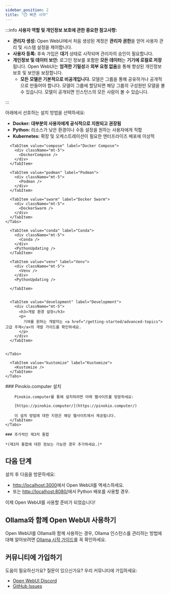 ```yaml
---
sidebar_position: 2
title: "⏱️ 빠른 시작"
---
```




<TopBanners />

:::info **사용자 역할 및 개인정보 보호에 관한 중요한 참고사항:**

- **관리자 생성:** Open WebUI에서 처음 생성된 계정은 **관리자 권한**을 얻어 사용자 관리 및 시스템 설정을 제어합니다.
- **사용자 등록:** 후속 가입은 **대기** 상태로 시작되며 관리자의 승인이 필요합니다.
- **개인정보 및 데이터 보안:** 로그인 정보를 포함한 **모든 데이터**는 **기기에 로컬로 저장**됩니다. Open WebUI는 **엄격한 기밀성**과 **외부 요청 없음**을 통해 향상된 개인정보 보호 및 보안을 보장합니다.
  - **모든 모델은 기본적으로 비공개입니다.** 모델은 그룹을 통해 공유하거나 공개적으로 만들어야 합니다. 모델이 그룹에 할당되면 해당 그룹의 구성원만 모델을 볼 수 있습니다. 모델이 공개되면 인스턴스의 모든 사람이 볼 수 있습니다.

:::

아래에서 선호하는 설치 방법을 선택하세요:

- **Docker:** **대부분의 사용자에게 공식적으로 지원되고 권장됨**
- **Python:** 리소스가 낮은 환경이나 수동 설정을 원하는 사용자에게 적합
- **Kubernetes:** 확장 및 오케스트레이션이 필요한 엔터프라이즈 배포에 이상적


<Tabs>
  <TabItem value="docker" label="Docker">
    <Tabs>
      <TabItem value="docker" label="Docker">
        <div className="mt-5">
          <ManualDocker />
          <DockerUpdating />
        </div>
      </TabItem>

      <TabItem value="compose" label="Docker Compose">
        <div className="mt-5">
          <DockerCompose />
        </div>
      </TabItem>

      <TabItem value="podman" label="Podman">
        <div className="mt-5">
          <Podman />
        </div>
      </TabItem>

      <TabItem value="swarm" label="Docker Swarm">
        <div className="mt-5">
          <DockerSwarm />
        </div>
      </TabItem>
    </Tabs>

  </TabItem>
  <TabItem value="python" label="Python">
    <Tabs>
      <TabItem value="uv" label="uv">
        <div className="mt-5">
          <Uv />
        </div>
        <PythonUpdating />
      </TabItem>


      <TabItem value="conda" label="Conda">
        <div className="mt-5">
          <Conda />
        </div>
        <PythonUpdating />
      </TabItem>

      <TabItem value="venv" label="Venv">
        <div className="mt-5">
          <Venv />
        </div>
        <PythonUpdating />

      </TabItem>


      <TabItem value="development" label="Development">
        <div className="mt-5">
          <h3>개발 환경 설정</h3>
          <p>
            기여를 원하는 개발자는 <a href="/getting-started/advanced-topics">고급 주제</a>의 개발 가이드를 확인하세요.
          </p>
        </div>
      </TabItem>


    </Tabs>
  </TabItem>

  <TabItem value="kubernetes" label="Kubernetes">
    <Tabs>
      <TabItem value="helm" label="Helm">
        <Helm />
      </TabItem>

      <TabItem value="kustomize" label="Kustomize">
        <Kustomize />
      </TabItem>
    </Tabs>
  </TabItem>


  <TabItem value="third-party" label="Third Party">
    <Tabs>
      <TabItem value="pinokio-computer" label="Pinokio.computer">
        ### Pinokio.computer 설치

        Pinokio.computer를 통해 설치하려면 아래 웹사이트를 방문하세요:

        [https://pinokio.computer/](https://pinokio.computer/)

        이 설치 방법에 대한 지원은 해당 웹사이트에서 제공됩니다.
      </TabItem>
    </Tabs>

    ### 추가적인 제3자 통합

    *(제3자 통합에 대한 정보는 가능한 경우 추가하세요.)*
  </TabItem>
</Tabs>

## 다음 단계

설치 후 다음을 방문하세요:

- [http://localhost:3000](http://localhost:3000)에서 Open WebUI를 엑세스하세요.
- 또는 [http://localhost:8080/](http://localhost:8080/)에서 Python 배포를 사용할 경우.

이제 Open WebUI를 사용할 준비가 되었습니다!

## Ollama와 함께 Open WebUI 사용하기
Open WebUI를 Ollama와 함께 사용하는 경우, Ollama 인스턴스를 관리하는 방법에 대해 알아보려면 [Ollama 시작 가이드](/getting-started/quick-start/starting-with-ollama)를 꼭 확인하세요.

## 커뮤니티에 가입하기

도움이 필요하신가요? 질문이 있으신가요? 우리 커뮤니티에 가입하세요:

- [Open WebUI Discord](https://discord.gg/5rJgQTnV4s)
- [GitHub Issues](https://github.com/open-webui/open-webui/issues)
